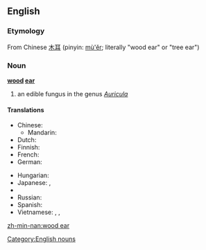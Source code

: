 ==English==

===Etymology===
From Chinese [[木耳]] (pinyin: [[mù'ěr]]; literally "wood ear" or "tree ear")

===Noun===
'''[[wood]] [[ear]]'''
# an edible fungus in the genus ''[[Auricula]]''

====Translations====
{{trans-top|black fungus}}
* Chinese:
** Mandarin: {{t-|cmn|木耳|tr=mùěr|sc=Hani}}
* Dutch: {{t|nl|judasoor|n}}
* Finnish: {{t-|fi|juudaksenkorva}}
* French: {{t|fr|oreille de Judas|f}}
* German: {{t|de|Judasohr|n}}
{{trans-mid}}
* Hungarian: {{t|hu|júdásfüle}}
* Japanese: {{t|ja|キクラゲ}},  {{t-|ja|木耳}}
* {{trreq|pt}}
* Russian: {{t|ru|иудино ухо|n|tr=iúdino úxo|sc=Cyrl}}
* Spanish: {{t|es|oreja de Judas|f}}
* Vietnamese: {{t|vi|mộc  nhĩ}}, {{t|vi|mộc  nhĩ đen}}, {{t|vi|nấm  mèo}}
{{trans-bottom}}

[[Category:English nouns]]

[[zh-min-nan:wood ear]]